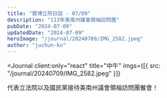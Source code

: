 ```yaml
---
title: "寶博立院日誌 - 07/09"
description: "113年美南州議會領袖訪問團"
pubDate: "2024-07-09"
updatedDate: "2024-07-09"
heroImage: "/journal/20240709/IMG_2582.jpeg"
author: "juchun-ko"
---
```



<Journal
  client:only="react"
  title="中午"
  imgs={[{ src: "/journal/20240709/IMG_2582.jpeg" }]}
>
  代表立法院以及國民黨接待美南州議會領袖訪問團餐會！
</Journal>
